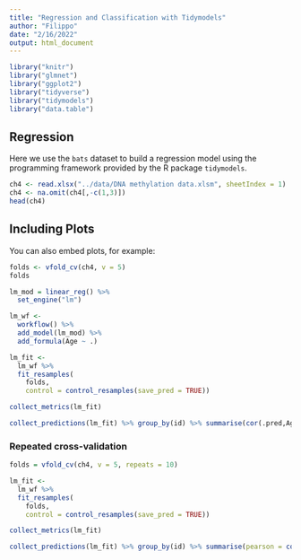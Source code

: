 ```yaml
---
title: "Regression and Classification with Tidymodels"
author: "Filippo"
date: "2/16/2022"
output: html_document
---
```


```r
library("knitr")
library("glmnet")
library("ggplot2")
library("tidyverse")
library("tidymodels")
library("data.table")
```

## Regression

Here we use the `bats` dataset to build a regression model using the programming framework provided by the R package `tidymodels`.

```r
ch4 <- read.xlsx("../data/DNA methylation data.xlsm", sheetIndex = 1)
ch4 <- na.omit(ch4[,-c(1,3)])
head(ch4)
```

## Including Plots

You can also embed plots, for example:

```r
folds <- vfold_cv(ch4, v = 5)
folds
```

```r
lm_mod = linear_reg() %>%
  set_engine("lm")

lm_wf <- 
  workflow() %>%
  add_model(lm_mod) %>%
  add_formula(Age ~ .)
```

```r
lm_fit <- 
  lm_wf %>% 
  fit_resamples(
    folds,
    control = control_resamples(save_pred = TRUE))
```

```r
collect_metrics(lm_fit)
```

```r
collect_predictions(lm_fit) %>% group_by(id) %>% summarise(cor(.pred,Age))
```
### Repeated cross-validation

```r
folds = vfold_cv(ch4, v = 5, repeats = 10)
```

```r
lm_fit <- 
  lm_wf %>% 
  fit_resamples(
    folds,
    control = control_resamples(save_pred = TRUE))
```

```r
collect_metrics(lm_fit)
```

```r
collect_predictions(lm_fit) %>% group_by(id) %>% summarise(pearson = cor(.pred,Age)) %>% summarise(avg = mean(pearson), std = sd(pearson))
```


